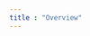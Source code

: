 ```yaml
---
title : "Overview"
---
```


<CardGroup cols={3}>
<Card
  title="Introduction"
  icon="book-open"
  iconType="solid"
  href="/overview/other/latest/overview/about-this-guide"
  horizontal
/>

<Card
  title="Product lifecycle"
  icon="rotate"
  iconType="solid"
  href="/overview/other/latest/overview/release-strategy"
  horizontal
/>

<Card
  title="Use of customer data in UiPath"
  icon="shield-check"
  iconType="solid"
  href="https://docs.uipath.com/overview/other/latest/overview/customer-data-usage-with-cloud-products"
  horizontal
/>
</CardGroup>

<CardGroup cols={2}>
<Card
  title="Licensing"
  icon="key"
  iconType="solid"
  href="https://docs.uipath.com/overview/other/latest/overview/commercial-licensing-plans"
  horizontal
/>

<Card
  title="Delivery options"
  icon="truck"
  iconType="solid"
  href="https://docs.uipath.com/overview/other/latest/overview/product-availability"
  horizontal
/>

</CardGroup>
